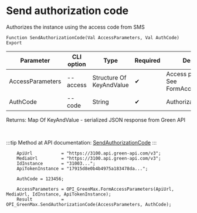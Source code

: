 ﻿---
sidebar_position: 6
description: Send authorization code and other functions to work with Green Max in the Open Integration Package, a free open-source integration library for 1C:Enterprise 8, OneScript and CLI
keywords: [1C, 1С, 1С:Enterprise, 1С:Enterprise 8.3, API, Integration, Services, Exchange, OneScript, CLI, Green Max]
---


# Send authorization code
 Authorizes the instance using the access code from SMS



`Function SendAuthorizationCode(Val AccessParameters, Val AuthCode) Export`

  | Parameter | CLI option | Type | Required | Description |
  |-|-|-|-|-|
  | AccessParameters | --access | Structure Of KeyAndValue | &#x2714; | Access parameters. See FormAccessParameters |
  | AuthCode | --code | String | &#x2714; | Authorization code |

  
  Returns:  Map Of KeyAndValue - serialized JSON response from Green API

<br/>

:::tip
Method at API documentation: [SendAuthorizationCode](https://green-api.com/v3/docs/api/account/SendAuthorizationCode/)
:::
<br/>


```bsl title="1C:Enterprise/OneScript code example"
    ApiUrl           = "https://3100.api.green-api.com/v3";
    MediaUrl         = "https://3100.api.green-api.com/v3";
    IdInstance       = "31003...";
    ApiTokenInstance = "17915d8e0b4b4975a183478da...";

    AuthCode = 123456;

    AccessParameters = OPI_GreenMax.FormAccessParameters(ApiUrl, MediaUrl, IdInstance, ApiTokenInstance);
    Result           = OPI_GreenMax.SendAuthorizationCode(AccessParameters, AuthCode);
```
 




